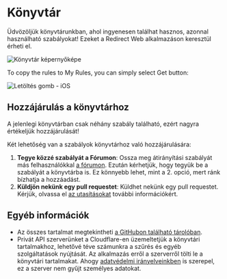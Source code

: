 # Könyvtár

Üdvözöljük könyvtárunkban, ahol ingyenesen találhat hasznos, azonnal használható szabályokat! Ezeket a Redirect Web alkalmazáson keresztül érheti el.

![Könyvtár képernyőképe](/img/library-screenshot.webp)

To copy the rules to My Rules, you can simply select Get button:

![Letöltés gomb - iOS](/img/library-get-button-ios.gif)

## Hozzájárulás a könyvtárhoz

A jelenlegi könyvtárban csak néhány szabály található, ezért nagyra értékeljük hozzájárulását!

Két lehetőség van a szabályok könyvtárhoz való hozzájárulására:

1. **Tegye közzé szabályát a Fórumon**: Ossza meg átirányítási szabályát más felhasználókkal [a fórumon](https://github.com/mshibanami/redirect-web/discussions/categories/redirect-rules). Ezután kérhetjük, hogy tegyük be a szabályát a könyvtárba is. Ez könnyebb lehet, mint a 2. opció, mert ránk bízhatja a hozzáadást.
2. **Küldjön nekünk egy pull requestet**: Küldhet nekünk egy pull requestet. Kérjük, olvassa el [az utasításokat](https://github.com/mshibanami/redirect-web/tree/main/library) további információkért.

## Egyéb információk

- Az összes tartalmat megtekintheti [a GitHubon található tárolóban](https://github.com/mshibanami/redirect-web/tree/main/library).
- Privát API szerverünket a Cloudflare-en üzemeltetjük a könyvtári tartalmakhoz, lehetővé téve számunkra a szűrés és egyéb szolgáltatások nyújtását. Az alkalmazás erről a szerverről tölti le a könyvtári tartalmakat. Ahogy [adatvédelmi irányelveinkben](privacy-policy.mdx) is szerepel, ez a szerver nem gyűjt személyes adatokat.
